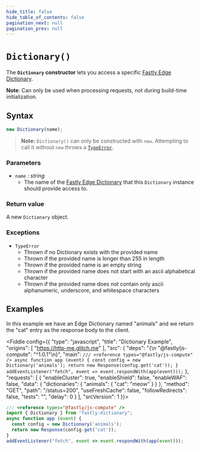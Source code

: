 ```yaml
---
hide_title: false
hide_table_of_contents: false
pagination_next: null
pagination_prev: null
---
```


# `Dictionary()`

The **`Dictionary` constructor** lets you access a specific [Fastly Edge Dictionary](https://docs.fastly.com/en/guides/about-edge-dictionaries).

**Note**: Can only be used when processing requests, not during build-time initialization.

## Syntax

```js
new Dictionary(name);
```

> **Note:** `Dictionary()` can only be constructed with `new`. Attempting to call it without `new` throws a [`TypeError`](../../globals/TypeError/TypeError.mdx).

### Parameters

- `name` _: string_
  - The name of the [Fastly Edge Dictionary](https://docs.fastly.com/en/guides/about-edge-dictionaries) that this `Dictionary` instance should provide access to.

### Return value

A new `Dictionary` object.

### Exceptions

- `TypeError`
  - Thrown if no Dictionary exists with the provided name
  - Thrown if the provided name is longer than 255 in length
  - Thrown if the provided name is an empty string
  - Thrown if the provided name does not start with an ascii alphabetical character 
  - Thrown if the provided name does not contain only ascii alphanumeric, underscore, and whitespace characters

## Examples

In this example we have an Edge Dictionary named "animals" and we return the "cat" entry as the response body to the client.

<Fiddle config={{
  "type": "javascript",
  "title": "Dictionary Example",
  "origins": [
    "https://http-me.glitch.me"
  ],
  "src": {
    "deps": "{\n  \"@fastly/js-compute\": \"^1.0.1\"\n}",
    "main": `
/// <reference types="@fastly/js-compute" />
async function app (event) {
  const config = new Dictionary('animals');
  return new Response(config.get('cat'));
}
addEventListener("fetch", event => event.respondWith(app(event)));
`
  },
  "requests": [
    {
      "enableCluster": true,
      "enableShield": false,
      "enableWAF": false,
      "data": {
         "dictionaries": {
           "animals": {
             "cat": "meow"
           }
         }
       },
      "method": "GET",
      "path": "/status=200",
      "useFreshCache": false,
      "followRedirects": false,
      "tests": "",
      "delay": 0
    }
  ],
  "srcVersion": 1
}}>

```js
/// <reference types="@fastly/js-compute" />
import { Dictionary } from "fastly:dictionary";
async function app (event) {
  const config = new Dictionary('animals');
  return new Response(config.get('cat'));
}
addEventListener("fetch", event => event.respondWith(app(event)));
```

</Fiddle>
